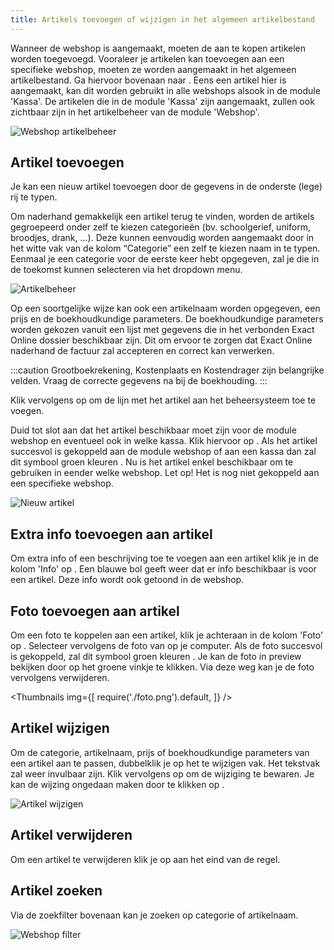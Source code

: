 ```yaml
---
title: Artikels toevoegen of wijzigen in het algemeen artikelbestand
---
```


Wanneer de webshop is aangemaakt, moeten de aan te kopen artikelen worden toegevoegd. Vooraleer je artikelen kan toevoegen aan een specifieke webshop, moeten ze worden aangemaakt in het algemeen artikelbestand. Ga hiervoor bovenaan naar <LegacyAction img="winkelwagen.png" text="Artikelbeheer" />. Eens een artikel hier is aangemaakt, kan dit worden gebruikt in alle webshops alsook in de module 'Kassa'. De artikelen die in de module 'Kassa' zijn aangemaakt, zullen ook zichtbaar zijn in het artikelbeheer van de module 'Webshop'. 

![Webshop artikelbeheer](./webshop_artikelbeheer.png)

## Artikel toevoegen

Je kan een nieuw artikel toevoegen door de gegevens in de onderste (lege) rij te typen. 

Om naderhand gemakkelijk een artikel terug te vinden, worden de artikels gegroepeerd onder zelf te kiezen categorieën (bv. schoolgerief, uniform, broodjes, drank, ...). Deze kunnen eenvoudig worden aangemaakt door in het witte vak van de kolom “Categorie” een zelf te kiezen naam in te typen. Eenmaal je een categorie voor de eerste keer hebt opgegeven, zal je die in de toekomst kunnen selecteren via het dropdown menu.

![Artikelbeheer](./artikelenbeheer.PNG)

Op een soortgelijke wijze kan ook een artikelnaam worden opgegeven, een prijs en de boekhoudkundige parameters. De boekhoudkundige parameters worden gekozen vanuit een lijst met gegevens die in het verbonden Exact Online dossier beschikbaar zijn. Dit om ervoor te zorgen dat Exact Online naderhand de factuur zal accepteren en correct kan verwerken.

:::caution
Grootboekrekening, Kostenplaats en Kostendrager zijn belangrijke velden. Vraag de correcte gegevens na bij de boekhouding. 
:::

Klik vervolgens op <LegacyAction img="plus.png" /> om de lijn met het artikel aan het beheersysteem toe te voegen.

Duid tot slot aan dat het artikel beschikbaar moet zijn voor de module webshop en eventueel ook in welke kassa. Klik hiervoor op <LegacyAction img="vinkjeGrijsRond.png" />.  Als het artikel succesvol is gekoppeld aan de module webshop of aan een kassa dan zal dit symbool groen kleuren <LegacyAction img="vinkjeGroenRond.png" />. Nu is het artikel enkel beschikbaar om te gebruiken in eender welke webshop. Let op! Het is nog niet gekoppeld aan een specifieke webshop. 

![Nieuw artikel](./webshop_nieuw_artikel1.PNG)

## Extra info toevoegen aan artikel

Om extra info of een beschrijving toe te voegen aan een artikel klik je in de kolom 'Info' op <LegacyAction img="info.png" />. Een blauwe bol geeft weer dat er info beschikbaar is voor een artikel. Deze info wordt ook getoond in de webshop.

## Foto toevoegen aan artikel

Om een foto te koppelen aan een artikel, klik je achteraan in de kolom 'Foto' op <LegacyAction img="vinkjeGrijsRond.png" />.  Selecteer vervolgens de foto van op je computer. Als de foto succesvol is gekoppeld, zal dit symbool groen kleuren <LegacyAction img="vinkjeGroenRond.png" />. Je kan de foto in preview bekijken door op het groene vinkje te klikken. Via deze weg kan je de foto vervolgens verwijderen. 

<Thumbnails img={[
    require('./foto.png').default, 
]} />

## Artikel wijzigen

Om de categorie, artikelnaam, prijs of boekhoudkundige parameters van een artikel aan te passen, dubbelklik je op het te wijzigen vak. Het tekstvak zal weer invulbaar zijn. Klik vervolgens op <LegacyAction img="potlood.png" /> om de wijziging te bewaren. Je kan de wijzing ongedaan maken door te klikken op <LegacyAction img="undo.png" />. 

![Artikel wijzigen](./webshop_artikel_wijzigen.PNG)

## Artikel verwijderen

Om een artikel te verwijderen klik je op <LegacyAction img="remove.png" /> aan het eind van de regel.

## Artikel zoeken

Via de zoekfilter bovenaan kan je zoeken op categorie of artikelnaam.

![Webshop filter](./webshop_filter.jpg)